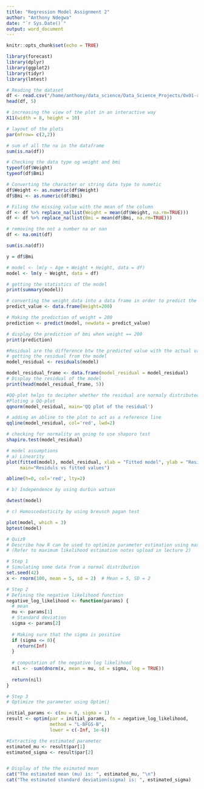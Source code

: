 ```yaml
---
title: "Regression Model Assignment 2"
author: "Anthony Ndegwa"
date: "`r Sys.Date()`"
output: word_document
---
```


```r
knitr::opts_chunk$set(echo = TRUE)
```

```r
library(forecast)
library(dplyr)
library(ggplot2)
library(tidyr)
library(lmtest)
```

```r
# Reading the dataset
df <- read.csv("/home/anthony/data_science/Data_Science_Projects/0x01-r_programming_data_science_projects/Regression/BMI-Data.csv")
head(df, 5)
```

```r
# increasing the view of the plot in an interactive way
X11(width = 8, height = 10)

# layout of the plots
par(mfrow= c(2,2))
```

```r
# sum of all the na in the dataframe
sum(is.na(df))
```

```r
# Checking the data type og weight and bmi
typeof(df$Weight)
typeof(df$Bmi)
```

```r
# Converting the character or string data type to numetic
df$Weight <- as.numeric(df$Weight)
df$Bmi <- as.numeric(df$Bmi)
```

```r
# Filing the missing value with the mean of the column
df <- df %>% replace_na(list(Weight = mean(df$Weight, na.rm=TRUE)))
df <- df %>% replace_na(list(Bmi = mean(df$Bmi, na.rm=TRUE)))
```

```r
# removing the not a number na or nan
df <- na.omit(df)
```

```r
sum(is.na(df))
```

```r
y = df$Bmi

# model <- lm(y ~ Age + Weight + Height, data = df)
model <- lm(y ~ Weight, data = df)

# getting the statistics of the model
print(summary(model))
```

```r
# converting the weight data into a data frame in order to predict the future
predict_value <- data.frame(Weight=200)

# Making the prediction of weight = 200
prediction <- predict(model, newdata = predict_value)

# display the prediction of bmi when weight == 200
print(prediction)
```

```r
#Residual are the difference btw the predicted value with the actual value
# getting the residual from the model
model_residual <- residuals(model)

model_residual_frame <- data.frame(model_residual = model_residual)
# Display the residual of the model
print(head(model_residual_frame, 5))
```

```r
#QQ-plot helps to decipher whether the residual are normaly distributed
#Ploting a QQ-plot
qqnorm(model_residual, main='QQ plot of the residual')

# adding an abline to the plot to act as a reference line
qqline(model_residual, col='red', lwd=2)
```

```r
# checking for normality an going to use shaporo test
shapiro.test(model_residual)
```

```r
# model assumptions
# a) Linearity
plot(fitted(model), model_residual, xlab = "Fitted model", ylab = "Residuals",
     main="Residuls vs fitted values")

abline(h=0, col='red', lty=2)

```

```r
# b) Independence by using durbin watson

dwtest(model)
```

```r
# c) Homoscedasticity by using breusch pagan test

plot(model, which = 3)
bptest(model)
```

```r

# Quiz9
# Describe how R can be used to optimize parameter estimation using maximum likelihood estimation method 
# (Refer to maximum likelihood estimation notes upload in lecture 2)
```

```r
# Step 1
# Simulating some data from a normal distribution
set.seed(42)
x <- rnorm(100, mean = 5, sd = 2)  # Mean = 5, SD = 2
```

```r
# Step 2
# Defining the negative likelihood function
negative_log_likelihood <- function(params) {
  # mean
  mu <- params[1]
  # Standard deviation
  sigma <- params[2]
  
  # Making sure that the sigma is positive
  if (sigma <= 0){
    return(Inf)
  }
  
  # computation of the negative log likelihood
  nil <- -sum(dnorm(x, mean = mu, sd = sigma, log = TRUE))
  
  return(nil)
}
```

```r
# Step 3
# Optimize the parameter using Optim()

initial_params <- c(mu = 0, sigma = 1)
result <- optim(par = initial_params, fn = negative_log_likelihood,
                method = "L-BFGS-B",
                lower = c(-Inf, 1e-6))

#Extracting the estimated parameter
estimated_mu <- result$par[1]
estimated_sigma <- result$par[2]


# Display of the the esimated mean
cat("The estimated mean (mu) is: ", estimated_mu, "\n")
cat("The estimated standard deviation(sigma) is: ", estimated_sigma)
```